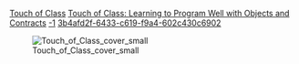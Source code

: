 [[Property:title|Touch of Class]]
[[Property:link_title|Touch of Class: Learning to Program Well with Objects and Contracts]]
[[Property:weight|-1]]
[[Property:uuid|3b4afd2f-6433-c619-f9a4-602c430c6902]]

[[Image:Touch of Class cover small]]

